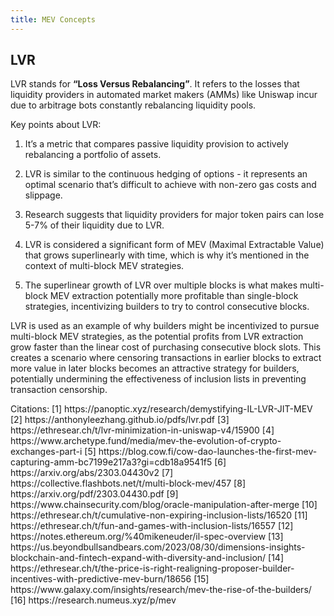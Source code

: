 ```yaml
---
title: MEV Concepts
---
```


## LVR

LVR stands for **"Loss Versus Rebalancing"**. It refers to the losses that liquidity providers in automated market makers (AMMs) like Uniswap incur due to arbitrage bots constantly rebalancing liquidity pools.

Key points about LVR:

1. It's a metric that compares passive liquidity provision to actively rebalancing a portfolio of assets.

2. LVR is similar to the continuous hedging of options - it represents an optimal scenario that's difficult to achieve with non-zero gas costs and slippage.

3. Research suggests that liquidity providers for major token pairs can lose 5-7% of their liquidity due to LVR.

4. LVR is considered a significant form of MEV (Maximal Extractable Value) that grows superlinearly with time, which is why it's mentioned in the context of multi-block MEV strategies.

5. The superlinear growth of LVR over multiple blocks is what makes multi-block MEV extraction potentially more profitable than single-block strategies, incentivizing builders to try to control consecutive blocks.

LVR is used as an example of why builders might be incentivized to pursue multi-block MEV strategies, as the potential profits from LVR extraction grow faster than the linear cost of purchasing consecutive block slots. This creates a scenario where censoring transactions in earlier blocks to extract more value in later blocks becomes an attractive strategy for builders, potentially undermining the effectiveness of inclusion lists in preventing transaction censorship.

Citations:
[1] https://panoptic.xyz/research/demystifying-IL-LVR-JIT-MEV
[2] https://anthonyleezhang.github.io/pdfs/lvr.pdf
[3] https://ethresear.ch/t/lvr-minimization-in-uniswap-v4/15900
[4] https://www.archetype.fund/media/mev-the-evolution-of-crypto-exchanges-part-i
[5] https://blog.cow.fi/cow-dao-launches-the-first-mev-capturing-amm-bc7199e217a3?gi=cdb18a9541f5
[6] https://arxiv.org/abs/2303.04430v2
[7] https://collective.flashbots.net/t/multi-block-mev/457
[8] https://arxiv.org/pdf/2303.04430.pdf
[9] https://www.chainsecurity.com/blog/oracle-manipulation-after-merge
[10] https://ethresear.ch/t/cumulative-non-expiring-inclusion-lists/16520
[11] https://ethresear.ch/t/fun-and-games-with-inclusion-lists/16557
[12] https://notes.ethereum.org/%40mikeneuder/il-spec-overview
[13] https://us.beyondbullsandbears.com/2023/08/30/dimensions-insights-blockchain-and-fintech-expand-with-diversity-and-inclusion/
[14] https://ethresear.ch/t/the-price-is-right-realigning-proposer-builder-incentives-with-predictive-mev-burn/18656
[15] https://www.galaxy.com/insights/research/mev-the-rise-of-the-builders/
[16] https://research.numeus.xyz/p/mev